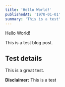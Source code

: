 ```yaml
---
title: 'Hello World!'
publishedAt: '1970-01-01'
summary: 'This is a test'
---
```


Hello World!

This is a test blog post.

## Test details

This is a great test.

<Callout emoji="⚠️">

**Disclaimer:** This is a test

</Callout>
